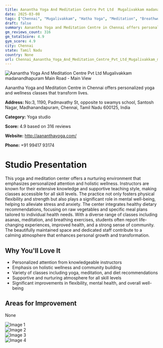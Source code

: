 ```yaml
---
title: Aanantha Yoga And Meditation Centre Pvt Ltd  Mugalivakkam madanandhapuram Main Road
date: 2025-03-08
tags: ["Chennai", "Mugalivakkam", "Hatha Yoga", "Meditation", "Breathwork", "personalized coaching", "holistic wellness", "Chennai"]  
draft: false
summary: Aanantha Yoga and Meditation Centre in Chennai offers personalized yoga and wellness classes that transform lives.
gm_reviews_count: 316
gm_totalScore: 4.9
gym_score: 4.9
city: Chennai
state: Tamil Nadu
country: None
url: Chennai_Aanantha_Yoga_And_Meditation_Centre_Pvt_Ltd_Mugalivakkam_madanandhapuram_Main_Road
---
```


<div className="aspect-[16/9] relative my-8">
  <img 
    src="https://lh5.googleusercontent.com/p/AF1QipOJfkCNhX45nbeuE4my2a0YOinPBxpnQoVr1PnU=w1920-h1080-k-no"
    alt="Aanantha Yoga And Meditation Centre Pvt Ltd  Mugalivakkam madanandhapuram Main Road - Main View"
    className="object-cover absolute inset-0 w-full h-full rounded-lg"
  />
</div>

Aanantha Yoga and Meditation Centre in Chennai offers personalized yoga and wellness classes that transform lives.

**Address:** No:3, 1190, Padmavathy St, opposite to swamys school, Santosh Nagar, Madhanandapuram, Chennai, Tamil Nadu 600125, India

**Category:** Yoga studio

**Score:** 4.9 based on 316 reviews

**Website:** http://aananthayoga.com/

**Phone:** +91 99417 93174

# Studio Presentation

This yoga and meditation center offers a nurturing environment that emphasizes personalized attention and holistic wellness. Instructors are known for their extensive knowledge and supportive teaching style, making classes accessible for all skill levels. The practice not only fosters physical flexibility and strength but also plays a significant role in mental well-being, helping to alleviate stress and anxiety. The center integrates healthy dietary recommendations, focusing on raw vegetables and specific meal plans tailored to individual health needs. With a diverse range of classes including asanas, meditation, and breathing exercises, students often report life-changing experiences, improved health, and a strong sense of community. The beautifully maintained space and dedicated staff contribute to a calming atmosphere that enhances personal growth and transformation.

## Why You'll Love It

- Personalized attention from knowledgeable instructors
- Emphasis on holistic wellness and community building
- Variety of classes including yoga, meditation, and diet recommendations
- Supportive and nurturing atmosphere for all skill levels
- Significant improvements in flexibility, mental health, and overall well-being

## Areas for Improvement

None

<div className="grid grid-cols-1 xl:grid-cols-2 gap-4 my-8">
<div className="aspect-[4/3] relative"><img src="https://lh3.googleusercontent.com/gps-cs-s/AB5caB8ZI-6Hf4SOx6OddSukft8TRYYZg--rjPVxFP_jNHZe3hW-q6F1bmR-0P8iONoW_BKTWn0hooty0JO6rGqTCANu-ch-k0Kz5H_2M9DvWj8Vj-qiPaPH7Y0RZcDdWCco_xtj-hs8=w1920-h1080-k-no" alt="Image 1" className="object-cover absolute inset-0 w-full h-full rounded-lg" /></div>
<div className="aspect-[4/3] relative"><img src="https://lh3.googleusercontent.com/gps-proxy/ALd4DhFjoG7YnbLBoTmHsuHE9iC43PXSG-onJkBsVuwHnYt3UxzrErotFrABiBy4I7c6MreKfm0FY8BoOu_xqgTGunjwVS2iZWECj6gSplSJ-xVa_mWsmk1X8E_vnIcicURVOuLs_YzR9bWXs5McVH1fxDdHxU5I8cyaeSTAsJ06Ivw_T5WCjUhgP7M72AwKeb6jfWNBUHE=w1920-h1080-k-no" alt="Image 2" className="object-cover absolute inset-0 w-full h-full rounded-lg" /></div>
<div className="aspect-[4/3] relative"><img src="https://lh5.googleusercontent.com/p/AF1QipPaI7qKrFgt9f3pTiEYvIoHnrI6emI9DN_0hdlK=w1920-h1080-k-no" alt="Image 3" className="object-cover absolute inset-0 w-full h-full rounded-lg" /></div>
<div className="aspect-[4/3] relative"><img src="https://lh3.googleusercontent.com/gps-proxy/ALd4DhGE3gf5QwrIN52jOx6fgpqMlju1v16vJqlx2UEIO_QBxjZIiA6D6Ke-HpDKqySkiFFZ4GwgF_YnrK3agfj67e2fbrcNOFA8-CR06qk2FatYgLzLLtVHWmziZyTBkJWV6mwWTKcZAR2LhnvGkGudDF1uapIvdAVeEG-lm-IwB1oEQh2EQlE2NIHGMppqTecLnH9v4g=w1920-h1080-k-no" alt="Image 4" className="object-cover absolute inset-0 w-full h-full rounded-lg" /></div>
</div>